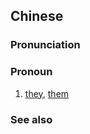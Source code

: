 {{also|祂们}}
==Chinese==
{{zh-forms|s=祂们}}

===Pronunciation===
{{zh-pron
|m=tāmen
|c=taa1 mun4
|cat=pron
}}

===Pronoun===
{{zh-pronoun}}

# {{lb|zh|of deities}} [[they]], [[them]]

===See also===
{{cmn-personal pronouns}}